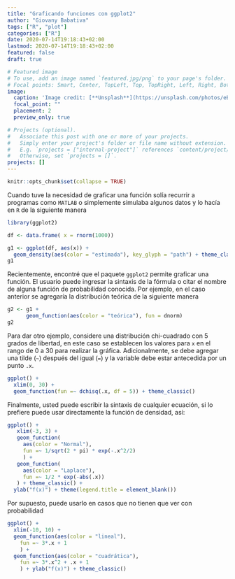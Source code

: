 ```yaml
---
title: "Graficando funciones con ggplot2"
author: "Giovany Babativa"
tags: ["R", "plot"]
categories: ["R"]
date: 2020-07-14T19:18:43+02:00
lastmod: 2020-07-14T19:18:43+02:00
featured: false
draft: true

# Featured image
# To use, add an image named `featured.jpg/png` to your page's folder.
# Focal points: Smart, Center, TopLeft, Top, TopRight, Left, Right, BottomLeft, Bottom, BottomRight.
image: 
  caption: 'Image credit: [**Unsplash**](https://unsplash.com/photos/eBbRSsV4JqU)'
  focal_point: ""
  placement: 2
  preview_only: true

# Projects (optional).
#   Associate this post with one or more of your projects.
#   Simply enter your project's folder or file name without extension.
#   E.g. `projects = ["internal-project"]` references `content/project/deep-learning/index.md`.
#   Otherwise, set `projects = []`.
projects: []
---
```


```r
knitr::opts_chunk$set(collapse = TRUE)
```

Cuando tuve la necesidad de graficar una función solía recurrir a programas como `MATLAB` o simplemente simulaba algunos datos y lo hacía en `R` de la siguiente manera

```r
library(ggplot2)

df <- data.frame( x = rnorm(1000))

g1 <- ggplot(df, aes(x)) +
  geom_density(aes(color = "estimada"), key_glyph = "path") + theme_classic()
g1
```

Recientemente, encontré que el paquete `ggplot2` permite graficar una función. El usuario puede ingresar la sintaxis de la fórmula o citar el nombre de alguna función de probabilidad conocida. Por ejemplo, en el caso anterior se agregaría la distribución teórica de la siguiente manera
```r
g2 <- g1 +
      geom_function(aes(color = "teórica"), fun = dnorm)
g2
```

Para dar otro ejemplo, considere una distribución chi-cuadrado con 5 grados de libertad, en este caso se establecen los valores para `x` en el rango de 0 a 30 para realizar la gráfica. Adicionalmente, se debe agregar una tilde (`~`) después del igual (`=`) y la variable debe estar antecedida por un punto `.x`.

```r
ggplot() +
  xlim(0, 30) +
  geom_function(fun =~ dchisq(.x, df = 5)) + theme_classic()
```

Finalmente, usted puede escribir la sintaxis de cualquier ecuación, si lo prefiere puede usar directamente la función de densidad, así:

```r
ggplot() +
   xlim(-3, 3) +
   geom_function(
     aes(color = "Normal"),
     fun =~ 1/sqrt(2 * pi) * exp(-.x^2/2)
     ) +
   geom_function(
     aes(color = "Laplace"),
     fun =~ 1/2 * exp(-abs(.x))
   ) + theme_classic() +
  ylab("f(x)") + theme(legend.title = element_blank())
```

Por supuesto, puede usarlo en casos que no tienen que ver con probabilidad

```r
ggplot() +
  xlim(-10, 10) +
  geom_function(aes(color = "lineal"),
    fun =~ 3*.x + 1 
    ) +
  geom_function(aes(color = "cuadrática"),
    fun =~ 3*.x^2 + .x + 1             
    ) + ylab("f(x)") + theme_classic()
```

